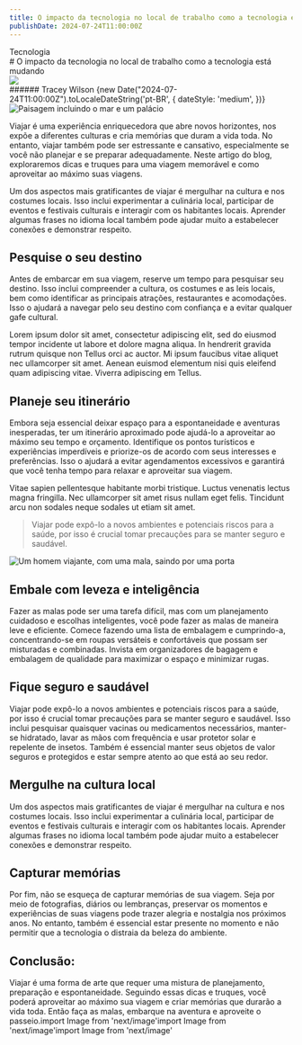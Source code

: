 ```yaml
---
title: O impacto da tecnologia no local de trabalho como a tecnologia está mudando
publishDate: 2024-07-24T11:00:00Z
---
```



<div className="space-y-5">
  <div className='space-y-4'>
    <div>
      <span className='px-3 py-[6px] rounded-[6px] bg-blogYellow text-blogWhite text-sm font-medium leading-5'>Tecnologia</span>
    </div>
    # O impacto da tecnologia no local de trabalho como a tecnologia está mudando 
  </div>
  <div className="flex items-center gap-1 not-prose text-zinc-500 text-sm">
    <div className='flex items-center gap-2'>
      <Image src={'https://github.com/clemilsonazevedo.png'} width={28} height={28} className='rounded-full' />
      <div className='flex items-center gap-6'>
        ######  Tracey Wilson
        <time style={{ fontFamily: 'Work Sans, sans-serif', fontSize: '14px' }}>
          {new Date("2024-07-24T11:00:00Z").toLocaleDateString('pt-BR', {
            dateStyle: 'medium',
          })}
        </time>
      </div>
    </div>
  </div>
</div>


<Image className="rounded-lg" src={blogImage} alt="Paisagem incluindo o mar e um palácio" width={800} height={462} />


Viajar é uma experiência enriquecedora que abre novos horizontes, nos expõe a diferentes culturas e cria memórias que duram a vida toda. No entanto, viajar também pode ser estressante e cansativo, especialmente se você não planejar e se preparar adequadamente. Neste artigo do blog, exploraremos dicas e truques para uma viagem memorável e como aproveitar ao máximo suas viagens.

Um dos aspectos mais gratificantes de viajar é mergulhar na cultura e nos costumes locais. Isso inclui experimentar a culinária local, participar de eventos e festivais culturais e interagir com os habitantes locais. Aprender algumas frases no idioma local também pode ajudar muito a estabelecer conexões e demonstrar respeito.

## Pesquise o seu destino

Antes de embarcar em sua viagem, reserve um tempo para pesquisar seu destino. Isso inclui compreender a cultura, os costumes e as leis locais, bem como identificar as principais atrações, restaurantes e acomodações. Isso o ajudará a navegar pelo seu destino com confiança e a evitar qualquer gafe cultural.

Lorem ipsum dolor sit amet, consectetur adipiscing elit, sed do eiusmod tempor incidente ut labore et dolore magna aliqua. In hendrerit gravida rutrum quisque non Tellus orci ac auctor. Mi ipsum faucibus vitae aliquet nec ullamcorper sit amet. Aenean euismod elementum nisi quis eleifend quam adipiscing vitae. Viverra adipiscing em Tellus.

## Planeje seu itinerário

Embora seja essencial deixar espaço para a espontaneidade e aventuras inesperadas, ter um itinerário aproximado pode ajudá-lo a aproveitar ao máximo seu tempo e orçamento. Identifique os pontos turísticos e experiências imperdíveis e priorize-os de acordo com seus interesses e preferências. Isso o ajudará a evitar agendamentos excessivos e garantirá que você tenha tempo para relaxar e aproveitar sua viagem.

Vitae sapien pellentesque habitante morbi tristique. Luctus venenatis lectus magna fringilla. Nec ullamcorper sit amet risus nullam eget felis. Tincidunt arcu non sodales neque sodales ut etiam sit amet.

>  Viajar pode expô-lo a novos ambientes e potenciais riscos para a saúde, por isso é crucial tomar precauções para se manter seguro e saudável. 

<Image className="rounded-lg" src={travelMan} alt="Um homem viajante, com uma mala, saindo por uma porta" width={800} height={462} />

## Embale com leveza e inteligência

Fazer as malas pode ser uma tarefa difícil, mas com um planejamento cuidadoso e escolhas inteligentes, você pode fazer as malas de maneira leve e eficiente. Comece fazendo uma lista de embalagem e cumprindo-a, concentrando-se em roupas versáteis e confortáveis ​​que possam ser misturadas e combinadas. Invista em organizadores de bagagem e embalagem de qualidade para maximizar o espaço e minimizar rugas.

## Fique seguro e saudável

Viajar pode expô-lo a novos ambientes e potenciais riscos para a saúde, por isso é crucial tomar precauções para se manter seguro e saudável. Isso inclui pesquisar quaisquer vacinas ou medicamentos necessários, manter-se hidratado, lavar as mãos com frequência e usar protetor solar e repelente de insetos. Também é essencial manter seus objetos de valor seguros e protegidos e estar sempre atento ao que está ao seu redor.

## Mergulhe na cultura local

Um dos aspectos mais gratificantes de viajar é mergulhar na cultura e nos costumes locais. Isso inclui experimentar a culinária local, participar de eventos e festivais culturais e interagir com os habitantes locais. Aprender algumas frases no idioma local também pode ajudar muito a estabelecer conexões e demonstrar respeito.

## Capturar memórias

Por fim, não se esqueça de capturar memórias de sua viagem. Seja por meio de fotografias, diários ou lembranças, preservar os momentos e experiências de suas viagens pode trazer alegria e nostalgia nos próximos anos. No entanto, também é essencial estar presente no momento e não permitir que a tecnologia o distraia da beleza do ambiente.

## Conclusão:

Viajar é uma forma de arte que requer uma mistura de planejamento, preparação e espontaneidade. Seguindo essas dicas e truques, você poderá aproveitar ao máximo sua viagem e criar memórias que durarão a vida toda. Então faça as malas, embarque na aventura e aproveite o passeio.import Image from 'next/image'import Image from 'next/image'import Image from 'next/image'
